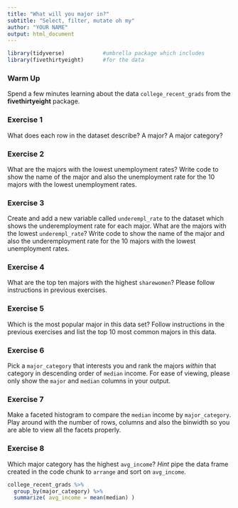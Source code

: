 ```yaml
---
title: "What will you major in?"
subtitle: "Select, filter, mutate oh my"
author: "YOUR NAME"
output: html_document
---
```


```r
library(tidyverse)            #umbrella package which includes                               dplyr and also ggplot!
library(fivethirtyeight)      #for the data
```


### Warm Up

Spend a few minutes learning about the data `college_recent_grads` from the **fivethirtyeight** package.


### Exercise 1
What does each row in the dataset describe?  A major? A major category?

### Exercise 2
 What are the majors with the lowest unemployment rates? Write code to show the name of the major and also the unemployment rate for the 10 majors with the lowest unemployment rates.
 
### Exercise 3
 Create and add a new variable called `underempl_rate` to the dataset which shows the underemployment rate for each major. What are the majors with the lowest `underempl_rate`? Write code to show the name of the major and also the underemployment rate for the 10 majors with the lowest unemployment rates.  

### Exercise 4 
What are the top ten majors with the highest `sharewomen`? Please follow instructions in previous exercises.

### Exercise 5
Which is the most popular major in this data set? Follow instructions in the previous exercises  and list the top 10 most common majors in this data.

### Exercise 6
Pick a `major_category` that interests you and rank the majors *within* that category  in descending order of `median` income. For ease of viewing, please only show the `major` and `median` columns in your output.

### Exercise 7
Make a faceted histogram to compare the `median` income by `major_category`. Play around with the number of rows, columns and also the binwidth so you are able to view all the facets properly.


### Exercise 8 
Which major category has the highest `avg_income`?  *Hint* pipe the data frame created in the code chunk to `arrange` and sort on `avg_income`.

```r

college_recent_grads %>% 
  group_by(major_category) %>%
  summarize( avg_income = mean(median) )


```
